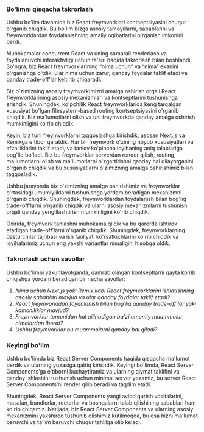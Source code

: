 ### Bo'limni qisqacha takrorlash
Ushbu bo'lim davomida biz React freymvorklari kontseptsiyasini chuqur o'rganib chiqdik. Bu bo'lim bizga asosiy tamoyillarni, sabablarini va freymvorklardan foydalanishning amaliy oqibatlarini o'rganish imkonini berdi.

Muhokamalar concurrent React va uning samarali renderlash va foydalanuvchi interaktivligi uchun ta'siri haqida takrorlash bilan boshlandi. So'ngra, biz React freymvorklarining “nima uchun” va “nima” ekanini o'rganishga o'tdik: ular nima uchun zarur, qanday foydalar taklif etadi va qanday trade-off’lar keltirib chiqaradi.

Biz o'zimizning asosiy freymvorkimizni amalga oshirish orqali React freymvorklarining asosiy mexanizmlari va kontseptlarini tushunishga erishdik. Shuningdek, ko'pchilik React freymvorklarida keng tarqalgan xususiyat bo'lgan filesystem-based routing kontseptsiyasini o'rganib chiqdik. Biz ma'lumotlarni olish va uni freymvorkda qanday amalga oshirish mumkinligini ko'rib chiqdik.

Keyin, biz turli freymvorklarni taqqoslashga kirishdik, asosan Next.js va Remixga e'tibor qaratdik. Har bir freymvork o'zining noyob xususiyatlari va afzalliklarini taklif etadi, va tanlov ko'pincha loyihaning aniq talablariga bog'liq bo'ladi. Biz bu freymvorklar serverdan render qilish, routing, ma'lumotlarni olish va ma'lumotlarni o'zgartirishni qanday hal qilayotganini o'rganib chiqdik va bu xususiyatlarni o'zimizning amalga oshirishimiz bilan taqqosladik.

Ushbu jarayonda biz o'zimizning amalga oshirishimiz va freymvorklar o'rtasidagi umumiyliklarni tushunishga yordam beradigan mexanizmni o'rganib chiqdik. Shuningdek, freymvorklardan foydalanish bilan bog'liq trade-off’larni o'rganib chiqdik va ularni asosiy mexanizmlarni tushunish orqali qanday yengillashtirish mumkinligini ko'rib chiqdik.

Oxirida, freymvork tanlashni muhokama qildik va bu qarorda ishtirok etadigan trade-off’larni o'rganib chiqdik. Shuningdek, freymvorklarning dasturchilar tajribasi va ish faoliyati ko'rsatkichlarini ko'rib chiqdik va loyihalarimiz uchun eng yaxshi variantlar nimaligini hisobga oldik.


### Takrorlash uchun savollar
Ushbu bo'limni yakunlayotganda, qamrab olingan kontseptlarni qayta ko'rib chiqishga yordam beradigan bir necha savollar:
1. *Nima uchun Next.js yoki Remix kabi React freymvorklarini ishlatishning asosiy sabablari mavjud va ular qanday foydalar taklif etadi?*
2. *React freymvorkidan foydalanish bilan bog'liq qanday trade-off’lar yoki kamchiliklar mavjud?*
3. *Freymvorklar tomonidan hal qilinadigan ba'zi umumiy muammolar nimalardan iborat?*
4. *Ushbu freymvorklar bu muammolarni qanday hal qiladi?*


### Keyingi bo'lim
Ushbu bo'limda biz React Server Components haqida qisqacha ma'lumot berdik va ularning yuzasiga qattiq kirishdik. Keyingi bo'limda, React Server Components’ga e'tiborni kuchaytiramiz va ularning qiymat taklifini va qanday ishlashini tushunish uchun minimal server yozamiz, bu server React Server Components’ni render qilib beradi va taqdim etadi.

Shuningdek, React Server Components yangi avlod qurish vositalarini, masalan, bundlerlar, routerlar va boshqalarni talab qilishining sabablari ham ko'rib chiqamiz. Natijada, biz React Server Components va ularning asosiy mexanizmini yaxshiroq tushunib olishimiz kutilmoqda, bu esa bizni ma'lumot beruvchi va ta'lim beruvchi chuqur tahlilga olib keladi.